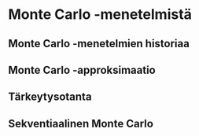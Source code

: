 # Monte Carlo -menetelmistä

## Monte Carlo -menetelmien historiaa

## Monte Carlo -approksimaatio

## Tärkeytysotanta

## Sekventiaalinen Monte Carlo



